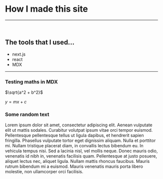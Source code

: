 # How I made this site
---

<br />

## The tools that I used...
- next.js
- react
- MDX
---


### Testing maths in MDX
$\sqrt{a^2 + b^2}$

$y=mx+c$

### Some random text
Lorem ipsum dolor sit amet, consectetur adipiscing elit. Aenean vulputate elit ut mattis sodales. Curabitur volutpat ipsum vitae orci tempor euismod. Pellentesque pellentesque tellus ut ligula dapibus, et hendrerit sapien fringilla. Phasellus vulputate tortor eget dignissim aliquam. Nulla et porttitor mi. Nullam tristique placerat diam, in convallis lectus bibendum eu. In vehicula tempus nisi. Sed a lacinia nisl, vel mollis neque. Donec mauris odio, venenatis id nibh in, venenatis facilisis quam. Pellentesque at justo posuere, aliquet lectus nec, aliquet ligula. Nullam mattis rhoncus faucibus. Mauris rutrum bibendum mi a euismod. Mauris venenatis mauris porta libero molestie, non ullamcorper orci facilisis. 
